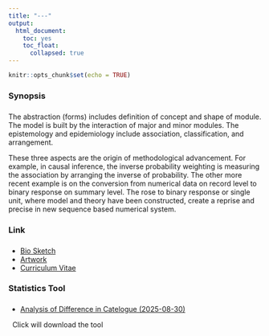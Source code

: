 ```yaml
---
title: "---"
output:
  html_document:
    toc: yes
    toc_float:
      collapsed: true
---
```


```r
knitr::opts_chunk$set(echo = TRUE)
```

###
### Synopsis
###

The abstraction (forms) includes definition of concept and shape of module. The model is built by the interaction of major and minor modules. The epistemology and epidemiology include association, classification, and arrangement.

These three aspects are the origin of methodological advancement. For example, in causal inference, the inverse probability weighting is measuring the association by arranging the inverse of probability. The other more recent example is on the conversion from numerical data on record level to binary response on summary level. The rose to binary response or single unit, where model and theory have been constructed, create a reprise and precise in new sequence based numerical system.

###
### Link
###

  * [Bio Sketch](biosketch.pdf)
  * [Artwork](http://janeyan.se)
  * [Curriculum Vitae](cv.pdf)


###
### Statistics Tool
###

  * [Analysis of Difference in Catelogue (2025-08-30)](2025-08-30_module_diff-in-catelog.xlsx)

\  Click will download the tool

